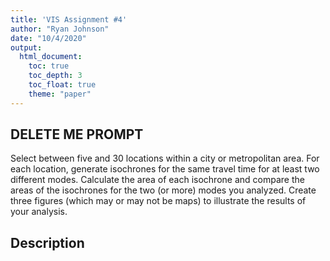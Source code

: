 ```yaml
---
title: 'VIS Assignment #4'
author: "Ryan Johnson"
date: "10/4/2020"
output:
  html_document:
    toc: true
    toc_depth: 3
    toc_float: true
    theme: "paper"
---
```


## DELETE ME PROMPT

Select between five and 30 locations within a city or metropolitan area. For each location, generate
isochrones for the same travel time for at least two different modes. Calculate the area of each isochrone
and compare the areas of the isochrones for the two (or more) modes you analyzed. Create three figures
(which may or may not be maps) to illustrate the results of your analysis.

## Description

